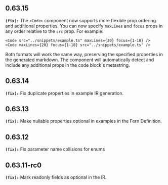 ## 0.63.15
**`(fix):`** The `<Code>` component now supports more flexible prop ordering and additional properties. You can now specify `maxLines` and `focus` props in any order relative to the `src` prop. For example:

```mdx
<Code src="../snippets/example.ts" maxLines={20} focus={1-18} />
<Code maxLines={20} focus={1-18} src="../snippets/example.ts" />
```

Both formats will work the same way, preserving the specified properties in the generated markdown. The component will automatically detect and include any additional props in the code block's metastring.


## 0.63.14
**`(fix):`** Fix duplicate properties in example IR generation.

## 0.63.13
**`(fix):`** Make nullable properties optional in examples in the Fern Definition.

## 0.63.12
**`(fix):`** Fix parameter name collisions for enums

## 0.63.11-rc0
**`(fix):`** Mark readonly fields as optional in the IR.


